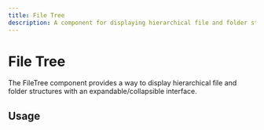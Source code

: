 ```yaml
---
title: File Tree
description: A component for displaying hierarchical file and folder structures
---
```


# File Tree

The FileTree component provides a way to display hierarchical file and folder structures with an expandable/collapsible interface.

## Usage
